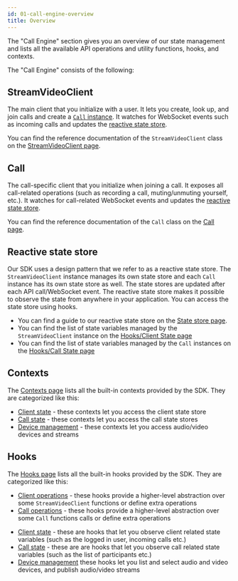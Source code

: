 ```yaml
---
id: 01-call-engine-overview
title: Overview
---
```



The "Call Engine" section gives you an overview of our state management and lists all the available API operations and utility functions, hooks, and contexts.

The "Call Engine" consists of the following:

## StreamVideoClient

The main client that you initialize with a user. It lets you create, look up, and join calls and create a [`Call` instance](#call). It watches for WebSocket events such as incoming calls and updates the [reactive state store](#reactive-state-store).

You can find the reference documentation of the `StreamVideoClient` class on the [StreamVideoClient page](./StreamVideoClient.md).

## Call

The call-specific client that you initialize when joining a call. It exposes all call-related operations (such as recording a call, muting/unmuting yourself, etc.). It watches for call-related WebSocket events and updates the [reactive state store](#reactive-state-store).

You can find the reference documentation of the `Call` class on the [Call page](./Call.md).

## Reactive state store

Our SDK uses a design pattern that we refer to as a reactive state store. The `StreamVideoClient` instance manages its own state store and each `Call` instance has its own state store as well. The state stores are updated after each API call/WebSocket event. The reactive state store makes it possible to observe the state from anywhere in your application. You can access the state store using hooks.

- You can find a guide to our reactive state store on the [State store page](./02-state-store.mdx).
- You can find the list of state variables managed by the `StreamVideoClient` instance on the [Hooks/Client State page](./hooks.md/#client-state)
- You can find the list of state variables managed by the `Call` instances on the [Hooks/Call State page](./hooks.md/#call-state)

## Contexts

The [Contexts page](./contexts.md) lists all the built-in contexts provided by the SDK. They are categorized like this:

- [Client state](./contexts.md/#client-state) - these contexts let you access the client state store
- [Call state](./contexts.md/#call-state) - these contexts let you access the call state stores
- [Device management](./contexts.md/#device-management) - these contexts let you access audio/video devices and streams

## Hooks

The [Hooks page](./hooks.md) lists all the built-in hooks provided by the SDK. They are categorized like this:

<SDKSpecific name="reactnative">

- [Client operations](./hooks.md/#client-operations) - these hooks provide a
  higher-level abstraction over some `StreamVideoClient` functions or define
  extra operations
- [Call operations](./hooks.md/#call-operations) - these
  hooks provide a higher-level abstraction over some `Call` functions calls or
  define extra operations

</SDKSpecific>

- [Client state](./hooks.md/#client-state) - these are hooks that let you observe
  client related state variables (such as the logged in user, incoming calls etc.)
- [Call state](./hooks.md/#call-state) - these are are hooks that let you observe
  call related state variables (such as the list of participants etc.)
- [Device management](./hooks.md/#device-management) these hooks let you list and select audio and video devices, and publish audio/video
  streams
